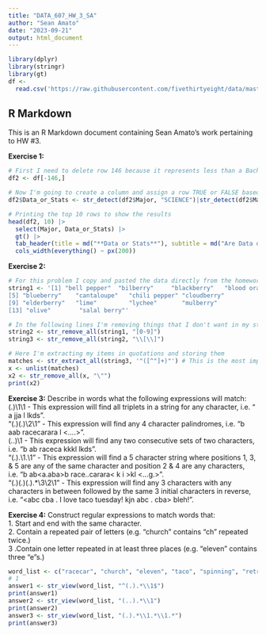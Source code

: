 ---
title: "DATA_607_HW_3_SA"
author: "Sean Amato"
date: "2023-09-21"
output: html_document
---

```{r setup, include=FALSE}
library(dplyr)
library(stringr)
library(gt)
df <- 
  read.csv('https://raw.githubusercontent.com/fivethirtyeight/data/master/college-majors/majors-list.csv')
```

## R Markdown

This is an R Markdown document containing Sean Amato's work pertaining to HW #3.


**Exercise 1:** 
```{r}
# First I need to delete row 146 because it represents less than a Bachelor's Degree.
df2 <- df[-146,]

# Now I'm going to create a column and assign a row TRUE or FALSE based on whether it contains any of the following text in the 'Major' column: SCIENCE, OLOGY, COMPUTER, MATH, and ENGINEERING. While this probably isn't a perfect approach, in my opinion it's a very good first pass. I know "Physics" is one major my classifier misses as you can collect data during experiments and run statistical analysis to ensure your data is sound.
df2$Data_or_Stats <- str_detect(df2$Major, "SCIENCE")|str_detect(df2$Major, "OLOGY")|str_detect(df2$Major, "COMPUTER")|str_detect(df2$Major, "MATH")|str_detect(df2$Major, "ENGINEERING")|str_detect(df2$Major, "TECHNO")

# Printing the top 10 rows to show the results
head(df2, 10) |>
  select(Major, Data_or_Stats) |>
  gt() |>
  tab_header(title = md("**Data or Stats**"), subtitle = md("Are Data or Stats used in a particular major?")) |>
  cols_width(everything() ~ px(200))
```

**Exercise 2:**
```{r}
# For this problem I copy and pasted the data directly from the homework and put it into "string1", via single quotes, without formatting it.
string1 <- '[1] "bell pepper"  "bilberry"     "blackberry"   "blood orange"
[5] "blueberry"    "cantaloupe"   "chili pepper" "cloudberry"  
[9] "elderberry"   "lime"         "lychee"       "mulberry"    
[13] "olive"        "salal berry"'

# In the following lines I'm removing things that I don't want in my string.
string2 <- str_remove_all(string1, "[0-9]")
string3 <- str_remove_all(string2, "\\[\\]")

# Here I'm extracting my items in quotations and storing them
matches <- str_extract_all(string3, '"([^"]+)"') # This is the most important thing I learned from this exercise.
x <- unlist(matches)
x2 <- str_remove_all(x, "\"")
print(x2)
```

**Exercise 3:**
Describe in words what the following expressions will match:
(.)\1\1 - This expression will find all triplets in a string for any character, i.e. "<aaa> a jja <kkk>l lkds".  
"(.)(.)\\2\\1" - This expression will find any 4 character palindromes, i.e. "b a<baab>ab racecarara <k  k>l <....>".  
(..)\1 - This expression will find any two consecutive sets of two characters, i.e. "b <abab>ab racec<arar>a kkkl lkds".  
"(.).\\1.\\1" - This expression will find a 5 character string where positions 1, 3, & 5 are any of the same character and position 2 & 4 are any characters, i.e. "b ab<a.aba>b race..carara< k i >kl <...g.>".  
"(.)(.)(.).*\\3\\2\\1" - This expression will find any 3 characters with any characters in between followed by the same 3 initial characters in reverse, i.e. "<abc cba .   I love taco tuesday!   kjn abc . cba> bleh!".

**Exercise 4:** Construct regular expressions to match words that:  
1. Start and end with the same character.  
2. Contain a repeated pair of letters (e.g. "church" contains "ch" repeated twice.)  
3 .Contain one letter repeated in at least three places (e.g. "eleven" contains three "e"s.)  
```{r}
word_list <- c("racecar", "church", "eleven", "taco", "spinning", "retroactive", "ubuntu", "eel", "lyrically")
# 1 
answer1 <- str_view(word_list, "^(.).*\\1$")
print(answer1)
answer2 <- str_view(word_list, "(..).*\\1")
print(answer2)
answer3 <- str_view(word_list, "(.).*\\1.*\\1.*")
print(answer3)
```

